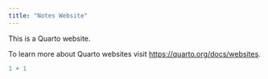 ```yaml
---
title: "Notes Website"
---
```


This is a Quarto website.

To learn more about Quarto websites visit <https://quarto.org/docs/websites>.

```r
1 + 1
```
